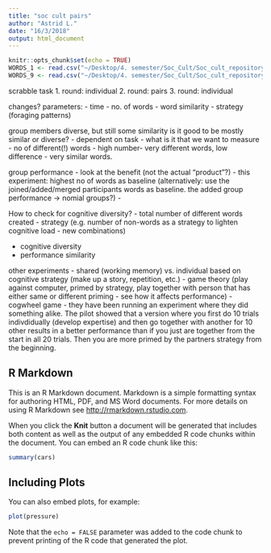 ```yaml
---
title: "soc cult pairs"
author: "Astrid L."
date: "16/3/2018"
output: html_document
---
```


```r
knitr::opts_chunk$set(echo = TRUE)
WORDS_1 <- read.csv("~/Desktop/4. semester/Soc_Cult/Soc_cult_repository/WORDS_1.csv")
WORDS_9 <- read.csv("~/Desktop/4. semester/Soc_Cult/Soc_cult_repository/WORDS_9.csv")

```

scrabble task 
1. round: individual
2. round: pairs
3. round: individual 

changes? 
parameters:
- time
- no. of words
- word similarity
- strategy (foraging patterns)

group members
diverse, but still some similarity 
is it good to be mostly similar or diverse? 
- dependent on task
- what is it that we want to measure 
- no of different(!) words - high number- very different words, low difference - very similar words. 

group performance
- look at the benefit (not the actual "product"?)
- this experiment: highest no of words as baseline (alternatively: use the joined/added/merged participants words as baseline. the added group performance -> nomial groups?) 
- 

How to check for cognitive diversity? 
- total number of different words created
- strategy (e.g. number of non-words as a strategy to lighten cognitive load - new combinations)


- cognitive diversity
- performance similarity 

other experiments
- shared (working memory) vs. individual based on cognitive strategy (make up a story, repetition, etc.)
- game theory (play against computer, primed by strategy, play together with person that has either same or different priming - see how it affects performance)
- cogwheel game - they have been running an experiment where they did something alike. The pilot showed that a version where you first do 10 trials indivdidually (develop expertise) and then go together with another for 10 other results in a better performance than if you just are together from the start in all 20 trials. Then you are more primed by the partners strategy from the beginning. 

## R Markdown

This is an R Markdown document. Markdown is a simple formatting syntax for authoring HTML, PDF, and MS Word documents. For more details on using R Markdown see <http://rmarkdown.rstudio.com>.

When you click the **Knit** button a document will be generated that includes both content as well as the output of any embedded R code chunks within the document. You can embed an R code chunk like this:

```r
summary(cars)
```

## Including Plots

You can also embed plots, for example:

```r
plot(pressure)
```

Note that the `echo = FALSE` parameter was added to the code chunk to prevent printing of the R code that generated the plot.
